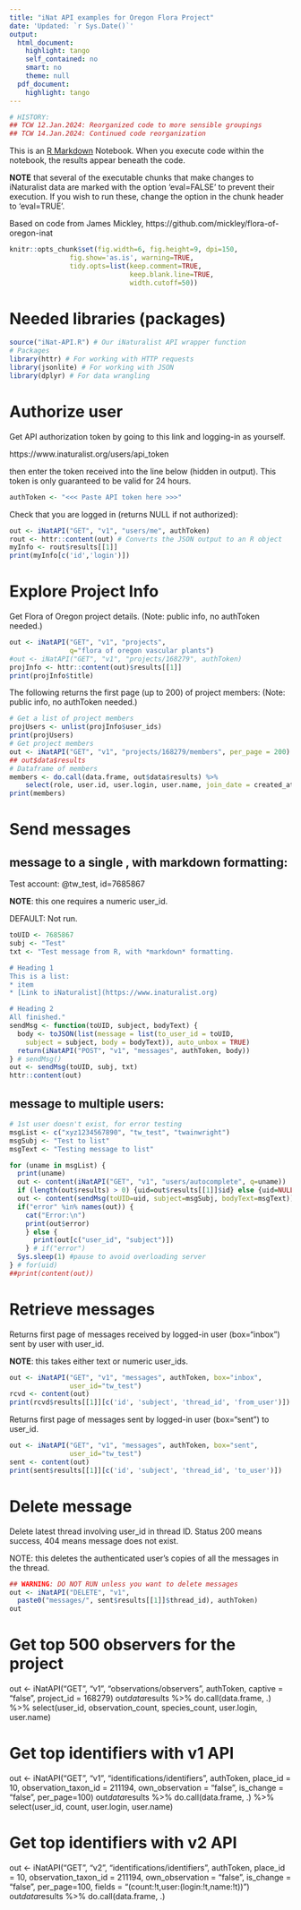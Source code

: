 ```yaml
---
title: "iNat API examples for Oregon Flora Project"
date: 'Updated: `r Sys.Date()`'
output:
  html_document:
    highlight: tango
    self_contained: no
    smart: no
    theme: null
  pdf_document:
    highlight: tango
---
```

```r
# HISTORY:
## TCW 12.Jan.2024: Reorganized code to more sensible groupings
## TCW 14.Jan.2024: Continued code reorganization
```
  
This is an [R Markdown](http://rmarkdown.rstudio.com) Notebook. When you execute code within the notebook, the results appear beneath the code. 

**NOTE** that several of the executable chunks that make changes to iNaturalist data are marked with the option 'eval=FALSE' to prevent their execution. If you wish to run these, change the option in the chunk header to 'eval=TRUE'.
  
Based on code from James Mickley, https://github.com/mickley/flora-of-oregon-inat

```r
knitr::opts_chunk$set(fig.width=6, fig.height=9, dpi=150, 
               fig.show='as.is', warning=TRUE,
               tidy.opts=list(keep.comment=TRUE, 
                              keep.blank.line=TRUE, 
                              width.cutoff=50))
```

# Needed libraries (packages)

```r
source("iNat-API.R") # Our iNaturalist API wrapper function
# Packages
library(httr) # For working with HTTP requests
library(jsonlite) # For working with JSON
library(dplyr) # For data wrangling
```

# Authorize user
Get API authorization token by going to this link and logging-in as yourself.

https://www.inaturalist.org/users/api_token
    
then enter the token received into the line below (hidden in output).
This token is only guaranteed to be valid for 24 hours.

```r
authToken <- "<<< Paste API token here >>>"
```

Check that you are logged in (returns NULL if not authorized):
```r
out <- iNatAPI("GET", "v1", "users/me", authToken)
rout <- httr::content(out) # Converts the JSON output to an R object
myInfo <- rout$results[[1]]
print(myInfo[c('id','login')])
```

# Explore Project Info

Get Flora of Oregon project details.
(Note: public info, no authToken needed.)
```r
out <- iNatAPI("GET", "v1", "projects", 
               q="flora of oregon vascular plants")
#out <- iNatAPI("GET", "v1", "projects/168279", authToken)
projInfo <- httr::content(out)$results[[1]]
print(projInfo$title)
```
The following returns the first page (up to 200) of project members:
(Note: public info, no authToken needed.)
```r
# Get a list of project members
projUsers <- unlist(projInfo$user_ids)
print(projUsers)
# Get project members
out <- iNatAPI("GET", "v1", "projects/168279/members", per_page = 200)
## out$data$results
# Dataframe of members
members <- do.call(data.frame, out$data$results) %>% 
    select(role, user.id, user.login, user.name, join_date = created_at)
print(members)
```

# Send messages
## message to a single , with markdown formatting:

Test account: @tw_test, id=7685867

**NOTE**: this one requires a numeric user_id.

DEFAULT: Not run.
```r
toUID <- 7685867
subj <- "Test"
txt <- "Test message from R, with *markdown* formatting.

# Heading 1
This is a list:
* item
* [Link to iNaturalist](https://www.inaturalist.org)

# Heading 2
All finished."
sendMsg <- function(toUID, subject, bodyText) {
  body <- toJSON(list(message = list(to_user_id = toUID, 
    subject = subject, body = bodyText)), auto_unbox = TRUE)
  return(iNatAPI("POST", "v1", "messages", authToken, body))
} # sendMsg()
out <- sendMsg(toUID, subj, txt)
httr::content(out)
```

## message to multiple users:

```r
# 1st user doesn't exist, for error testing
msgList <- c("xyz1234567890", "tw_test", "twainwright")
msgSubj <- "Test to list"
msgText <- "Testing message to list"

for (uname in msgList) {
  print(uname)
  out <- content(iNatAPI("GET", "v1", "users/autocomplete", q=uname))
  if (length(out$results) > 0) {uid=out$results[[1]]$id} else {uid=NULL}
  out <- content(sendMsg(toUID=uid, subject=msgSubj, bodyText=msgText))
  if("error" %in% names(out)) {
    cat("Error:\n")
    print(out$error)
    } else {
      print(out[c("user_id", "subject")])
    } # if("error")
  Sys.sleep(1) #pause to avoid overloading server
} # for(uid)
##print(content(out))
```

# Retrieve messages

Returns first page of messages received by logged-in user (box="inbox") 
sent by user with user_id.

**NOTE**: this takes either text or numeric user_ids.
```r
out <- iNatAPI("GET", "v1", "messages", authToken, box="inbox", 
               user_id="tw_test")
rcvd <- content(out)
print(rcvd$results[[1]][c('id', 'subject', 'thread_id', 'from_user')])
```

Returns first page of messages sent by logged-in user (box="sent") to user_id.

```r
out <- iNatAPI("GET", "v1", "messages", authToken, box="sent", 
               user_id="tw_test")
sent <- content(out)
print(sent$results[[1]][c('id', 'subject', 'thread_id', 'to_user')])
```

# Delete message
Delete latest thread involving user_id in thread ID. 
Status 200 means success, 404 means message does not exist.

NOTE: this deletes the authenticated user's copies of all the messages in 
the thread.
```r
## WARNING: DO NOT RUN unless you want to delete messages
out <- iNatAPI("DELETE", "v1", 
  paste0("messages/", sent$results[[1]]$thread_id), authToken)
out
```

# Get top 500 observers for the project
out <- iNatAPI("GET", "v1", "observations/observers", authToken, 
    captive = "false", project_id = 168279)
out$data$results %>% do.call(data.frame, .) %>% 
    select(user_id, observation_count, species_count, user.login, user.name)

# Get top identifiers with v1 API
out <- iNatAPI("GET", "v1", "identifications/identifiers", authToken, 
    place_id = 10, observation_taxon_id = 211194, own_observation = "false", 
    is_change = "false", per_page=100)
out$data$results %>% do.call(data.frame, .) %>%
    select(user_id, count, user.login, user.name)

# Get top identifiers with v2 API
out <- iNatAPI("GET", "v2", "identifications/identifiers", authToken, 
    place_id = 10, observation_taxon_id = 211194, own_observation = "false", 
    is_change = "false", per_page=100,
    fields = "(count:!t,user:(login:!t,name:!t))")
out$data$results %>% do.call(data.frame, .)
